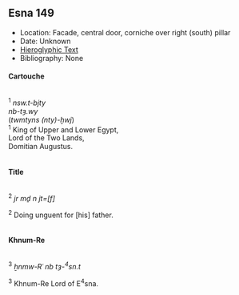 ## Esna 149 {-}  
  
<style>  
  .col2 {  
    columns: 2 300px;         /* number of columns and width in pixels*/  
    -webkit-columns: 2 300px; /* chrome, safari */  
    -moz-columns: 2 300px;    /* firefox */  
    -webkit-column-break-inside: avoid;  
    -page-break-inside: avoid;  
    -break-inside: avoid;  
  }  
  
</style>  
  
  
- Location: Facade, central door, corniche over right (south) pillar  
- Date: Unknown  
- [Hieroglyphic Text](https://www.ifao.egnet.net/uploads/publications/enligne/Temples-Esna002.pdf#page=333){target="_blank"}  
- Bibliography: None  
  
#### Cartouche {-}  
<div class="col2">  
^1^ *nsw.t-bjty*    
*nb-tȝ.wy*    
(*twmtyns (nty)-ḫwj*)   
^1^ King of Upper and Lower Egypt,    
Lord of the Two Lands,    
Domitian Augustus.    
</div>  
  
#### Title {-}  
<div class="col2">  
  
^2^ *jr mḏ n jt=[f]*    
  
^2^ Doing unguent for [his] father.    
  
</div>  
  
#### Khnum-Re {-}  
<div class="col2">  
^3^ *ẖnmw-Rʿ nb tȝ-^4^sn.t*    
  
^3^ Khnum-Re Lord of E^4^sna.    
</div>